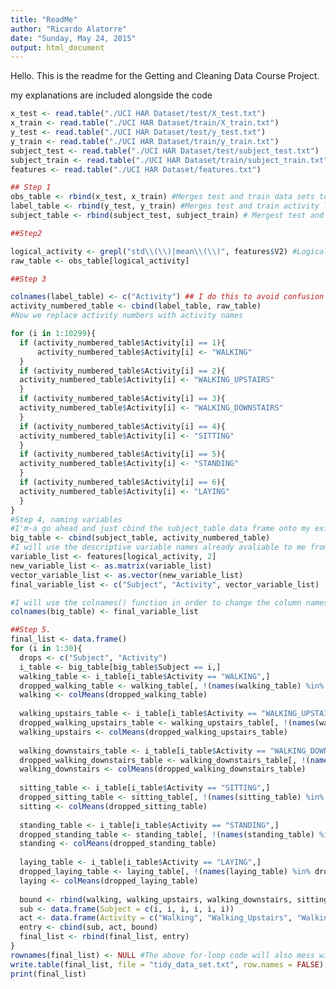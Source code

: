 ```yaml
---
title: "ReadMe"
author: "Ricardo Alatorre"
date: "Sunday, May 24, 2015"
output: html_document
---
```


Hello. This is the readme for the Getting and Cleaning Data Course Project.

my explanations are included alongside the code


```r
x_test <- read.table("./UCI HAR Dataset/test/X_test.txt")
x_train <- read.table("./UCI HAR Dataset/train/X_train.txt")
y_test <- read.table("./UCI HAR Dataset/test/y_test.txt")
y_train <- read.table("./UCI HAR Dataset/train/y_train.txt")
subject_test <- read.table("./UCI HAR Dataset/test/subject_test.txt")
subject_train <- read.table("./UCI HAR Dataset/train/subject_train.txt")
features <- read.table("./UCI HAR Dataset/features.txt")

## Step 1
obs_table <- rbind(x_test, x_train) #Merges test and train data sets together in long form.
label_table <- rbind(y_test, y_train) #Merges test and train activity label set stogether ".
subject_table <- rbind(subject_test, subject_train) # Mergest test and train subject label sets together ".

##Step2

logical_activity <- grepl("std\\(\\)|mean\\(\\)", features$V2) #Logical Vector giving me column indeces of variables that measure means and std's
raw_table <- obs_table[logical_activity]

##Step 3

colnames(label_table) <- c("Activity") ## I do this to avoid confusion later on, as I have not named variable columns yet.
activity_numbered_table <- cbind(label_table, raw_table) 
#Now we replace activity numbers with activity names

for (i in 1:10299){
  if (activity_numbered_table$Activity[i] == 1){
      activity_numbered_table$Activity[i] <- "WALKING"
  }
  if (activity_numbered_table$Activity[i] == 2){
  activity_numbered_table$Activity[i] <- "WALKING_UPSTAIRS"
  }
  if (activity_numbered_table$Activity[i] == 3){
  activity_numbered_table$Activity[i] <- "WALKING_DOWNSTAIRS"
  }
  if (activity_numbered_table$Activity[i] == 4){
  activity_numbered_table$Activity[i] <- "SITTING"
  }
  if (activity_numbered_table$Activity[i] == 5){
  activity_numbered_table$Activity[i] <- "STANDING"
  }
  if (activity_numbered_table$Activity[i] == 6){
  activity_numbered_table$Activity[i] <- "LAYING"
  }
}
#Step 4, naming variables
#I'm-a go ahead and just cbind the subject_table data frame onto my existing table in order to have a comprehensive Big Table
big_table <- cbind(subject_table, activity_numbered_table)
#I will use the descriptive variable names already avaliable to me from the features.txt file
variable_list <- features[logical_activity, 2]
new_variable_list <- as.matrix(variable_list)
vector_variable_list <- as.vector(new_variable_list)
final_variable_list <- c("Subject", "Activity", vector_variable_list)

#I will use the colnames() function in order to change the column names of big_table.
colnames(big_table) <- final_variable_list

##Step 5.
final_list <- data.frame()
for (i in 1:30){
  drops <- c("Subject", "Activity")
  i_table <- big_table[big_table$Subject == i,]
  walking_table <- i_table[i_table$Activity == "WALKING",]
  dropped_walking_table <- walking_table[, !(names(walking_table) %in% drops)]
  walking <- colMeans(dropped_walking_table)
  
  walking_upstairs_table <- i_table[i_table$Activity == "WALKING_UPSTAIRS",]
  dropped_walking_upstairs_table <- walking_upstairs_table[, !(names(walking_upstairs_table) %in% drops)]
  walking_upstairs <- colMeans(dropped_walking_upstairs_table)
  
  walking_downstairs_table <- i_table[i_table$Activity == "WALKING_DOWNSTAIRS",]
  dropped_walking_downstairs_table <- walking_downstairs_table[, !(names(walking_downstairs_table) %in% drops)]
  walking_downstairs <- colMeans(dropped_walking_downstairs_table)
  
  sitting_table <- i_table[i_table$Activity == "SITTING",]
  dropped_sitting_table <- sitting_table[, !(names(sitting_table) %in% drops)]
  sitting <- colMeans(dropped_sitting_table)
  
  standing_table <- i_table[i_table$Activity == "STANDING",]
  dropped_standing_table <- standing_table[, !(names(standing_table) %in% drops)]
  standing <- colMeans(dropped_standing_table)
  
  laying_table <- i_table[i_table$Activity == "LAYING",]
  dropped_laying_table <- laying_table[, !(names(laying_table) %in% drops)]
  laying <- colMeans(dropped_laying_table)
  
  bound <- rbind(walking, walking_upstairs, walking_downstairs, sitting, standing, laying)
  sub <- data.frame(Subject = c(i, i, i, i, i, i))
  act <- data.frame(Activity = c("Walking", "Walking_Upstairs", "Walking Downstairs", "Sitting", "Standing", "Laying"))
  entry <- cbind(sub, act, bound)
  final_list <- rbind(final_list, entry)
}
rownames(final_list) <- NULL #The above for-loop code will also mess with the rownames of the final data frame. Here I just clean it up.
write.table(final_list, file = "tidy_data_set.txt", row.names = FALSE)
print(final_list)
```


